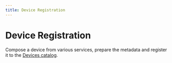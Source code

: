 ```yaml
---
title: Device Registration
---
```



# Device Registration

Compose a device from various services, prepare the metadata
and register it to the [Devices catalog](/devices/).

<DeviceRegistration />